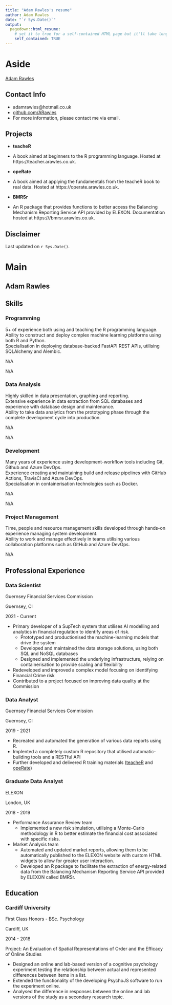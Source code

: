 ```yaml
---
title: "Adam Rawles's resume"
author: Adam Rawles
date: "`r Sys.Date()`"
output:
  pagedown::html_resume:
    # set it to true for a self-contained HTML page but it'll take longer to render
    self_contained: TRUE
---
```


Aside
================================================================================


[Adam Rawles](https://arawles.co.uk){width=80%}


Contact Info {#contact}
--------------------------------------------------------------------------------

- <i class="fa fa-envelope"></i> adamrawles@hotmail.co.uk
- <i class="fa fa-github"></i> [github.com/ARawles](https://github.com/ARawles)
- For more information, please contact me via email.


Projects {#projects}
--------------------------------------------------------------------------------

- __teacheR__

- A book aimed at beginners to the R programming language. Hosted at https://teacher.arawles.co.uk.

- __opeRate__

- A book aimed at applying the fundamentals from the teacheR book to real data. Hosted at https://operate.arawles.co.uk.

- __BMRSr__

- An R package that provides functions to better access the Balancing Mechanism Reporting Service API provided by ELEXON. Documentation hosted at https:///bmrsr.arawles.co.uk.


Disclaimer {#disclaimer}
--------------------------------------------------------------------------------



Last updated on `r Sys.Date()`.


Main
================================================================================

Adam Rawles {#title}
--------------------------------------------------------------------------------

Skills {data-icon=project-diagram}
--------------------------------------------------------------------------------

### Programming

5+ of experience both using and teaching the R programming language.   
Ability to construct and deploy complex machine learning platforms using both R and Python.   
Specialisation in deploying database-backed FastAPI REST APIs, utilising SQLAlchemy and Alembic.


N/A

N/A


### Data Analysis

Highly skilled in data presentation, graphing and reporting.   
Extensive experience in data extraction from SQL databases and experience with database design and maintenance.   
Ability to take data analytics from the prototyping phase through the complete development cycle into production.

N/A

N/A


### Development

Many years of experience using development-workflow tools including Git, Github and Azure DevOps.    
Experience creating and maintaining build and release pipelines with GitHub Actions, TravisCI and Azure DevOps.    
Specialisation in containerisation technologies such as Docker.

N/A

N/A

### Project Management

Time, people and resource management skills developed through hands-on experience managing system development.    
Ability to work and manage effectively in teams utilising various collaboration platforms such as GitHub and Azure DevOps.

N/A


Professional Experience {data-icon=suitcase}
--------------------------------------------------------------------------------


### Data Scientist

Guernsey Financial Services Commission

Guernsey, CI

2021 - Current

- Primary developer of a SupTech system that utilises AI modelling and analytics in financial regulation to identify areas of risk.
    + Prototyped and productionised the machine-learning models that drive the system
    + Developed and maintained the data storage solutions, using both SQL and NoSQL databases
    + Designed and implemented the underlying infrastructure, relying on containerisation to provide scaling and flexibility
- Redeveloped and improved a complex model focusing on identifying Financial Crime risk
- Contributed to a project focused on improving data quality at the Commission


### Data Analyst

Guernsey Financial Services Commission

Guernsey, CI

2019 - 2021

- Recreated and automated the generation of various data reports using R.
- Implented a completely custom R repository that utilised automatic-building tools and a RESTful API
- Further developed and delivered R training materials ([teacheR](https://teacher.arawles.co.uk) and [opeRate](https://operate.arawles.co.uk))

### Graduate Data Analyst

ELEXON

London, UK

2018 - 2019

- Performance Assurance Review team   
    + Implemented a new risk simulation, utilising a Monte-Carlo methodology in R to better estimate the financial cost associated with specific risks.
- Market Analysis team
    + Automated and updated market reports, allowing them to be automatically published to the ELEXON website with custom HTML widgets to allow for greater user interaction.
    + Developed an R package to facilitate the extraction of energy-related data from the Balancing Mechanism Reporting Service API provided by ELEXON called BMRSr.

Education {data-icon=graduation-cap}
--------------------------------------------------------------------------------

### Cardiff University

First Class Honors - BSc. Psychology

Cardiff, UK

2014 - 2018 

Project: An Evaluation of Spatial Representations of Order and the Efficacy of Online Studies

- Designed an online and lab-based version of a cognitive psychology experiment testing the relationship between actual and represented differences between items in a list.
- Extended the functionality of the developing PsychoJS software to run the experiment online.
- Analysed the difference in responses between the online and lab versions of the study as a secondary research topic.

